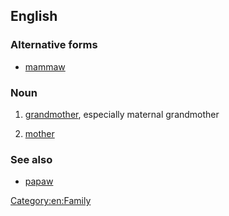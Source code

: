 ==English==

===Alternative forms===
* [[mammaw]]

===Noun===
{{en-noun}}

# {{context|US|dialect|Southern US|lang=en}} [[grandmother]], especially maternal grandmother
# {{context|US|dialect|Southern US|less commonly|lang=en}} [[mother]]

===See also===
* [[papaw]]

[[Category:en:Family]]